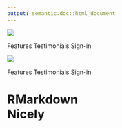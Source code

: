 ```yaml
---
output: semantic.doc::html_document
---
```


<div class="ui top fixed menu">
  <div class="item">
  <img src="/images/logo.png">
  </div>
  <a class="item">Features</a>
  <a class="item">Testimonials</a>
  <a class="item">Sign-in</a>
</div>
<div class="ui bottom fixed menu">
  <div class="item">
  <img src="/images/logo.png">
  </div>
  <a class="item">Features</a>
  <a class="item">Testimonials</a>
  <a class="item">Sign-in</a>
</div>
<p></p>
<p></p>


<h1 class="ui header">
  <i class="code icon"></i>
  <div class="content">
  RMarkdown
  <div class="sub header">
  Nicely
  </div>
  </div>
</h1>






